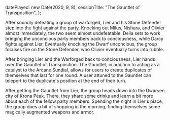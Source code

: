   datePlayed: new Date(2020, 9, 8),
  sessionTitle: "The Gauntlet of Transposition",
};

After soundly defeating a group of warforged, Lier and his Stone Defender step into the fight against the party.
Knocking out Milus, Nishara, and Olivier almost immediately, the two seem almost undefeatable.
Delia sets to work bringing the unconcious party members back to conciousness, while Darcy fights against Lier.
Eventually knocking the Dwarf unconcious, the group focuses fire on the Stone Defender, who Olivier eventually turns into rubble.

After bringing Lier and the Warforged back to conciousness, Lier hands over the Gauntlet of Transposition.
The Gauntlet, in addition to acting as a catalyst to the Arcane Sundial, allows for users to create duplicates of themselves that last for one round.
A user attuned to the Gauntlet can teleport to the duplicate's position at the end of their turn.

After getting the Gauntlet from Lier, the group heads down into the Dwarven city of Krona Peak.
There, they share some drinks and learn a bit more about each of the fellow party members.
Spending the night in Lier's place, the group does a bit of shopping in the morning, finding themselves some magically augmented weapons and armor.
